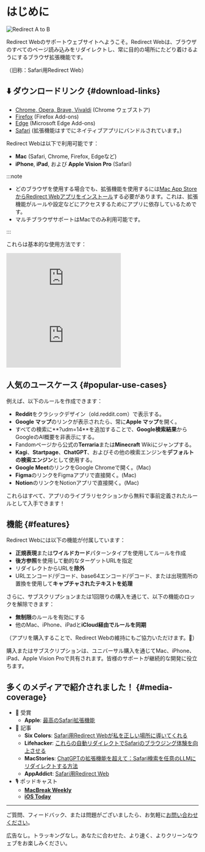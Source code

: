 
# はじめに

<div style={{display: "flex", flexDirection: "column", alignItems: "flex-start", marginBottom: "25px"}}>
  <img src={useBaseUrl("img/redirect-a-to-b.png")} style={{display: "block", minWidth: "360px", maxWidth: "500px", width: "100%", height: "auto", marginBottom: "25px"}} alt="Redirect A to B" />
  <ExtensionStoreLinks />
</div>

Redirect Webのサポートウェブサイトへようこそ。Redirect Webは、ブラウザのすべてのページ読み込みをリダイレクトし、常に目的の場所にたどり着けるようにするブラウザ拡張機能です。

（旧称：Safari用Redirect Web）

## ⬇️ ダウンロードリンク {#download-links}

- [Chrome, Opera, Brave, Vivaldi](https://chromewebstore.google.com/detail/ffglckbhfbfmdkefdmjbhpnffkcmlhdh) (Chrome ウェブストア)
- [Firefox](https://addons.mozilla.org/firefox/addon/redirect-web/) (Firefox Add-ons)
- [Edge](https://microsoftedge.microsoft.com/addons/detail/hmfkakfdccgdpgemaicfgngnmflefpga) (Microsoft Edge Add-ons)
- [Safari](https://apps.apple.com/app/id1571283503) (拡張機能はすでにネイティブアプリにバンドルされています。)

Redirect Webは以下で利用可能です：

- **Mac** (Safari, Chrome, Firefox, Edgeなど)
- **iPhone**, **iPad**, および **Apple Vision Pro** (Safari)

:::note

- どのブラウザを使用する場合でも、拡張機能を使用するには[Mac App StoreからRedirect Webアプリをインストール](https://apps.apple.com/app/id1571283503)する必要があります。これは、拡張機能がルールや設定などにアクセスするためにアプリに依存しているためです。
- マルチブラウザサポートはMacでのみ利用可能です。

:::

これらは基本的な使用方法です：

<iframe style={{width:"100%", aspectRatio:"9/16", height:"auto", maxHeight:"60vh", maxWidth:"35vh"}} src="https://www.youtube.com/embed/NaQ5X-v-qJU" title="iOS Demo Video (YouTube)" frameborder="0" allow="accelerometer; autoplay; clipboard-write; encrypted-media; gyroscope; picture-in-picture; web-share" allowfullscreen></iframe>

<iframe style={{width:"100%", aspectRatio:"17/9", height:"auto", maxHeight:"100vh"}} src="https://www.youtube.com/embed/5eU89Gu73SQ" title="macOS Demo Video (YouTube)" frameborder="0" allow="accelerometer; autoplay; clipboard-write; encrypted-media; gyroscope; picture-in-picture; web-share" allowfullscreen></iframe>

## 人気のユースケース {#popular-use-cases}

例えば、以下のルールを作成できます：

- **Reddit**をクラシックデザイン（old.reddit.com）で表示する。
- **Google マップ**のリンクが表示されたら、常に**Apple マップ**を開く。
- すべての検索に**?udm=14**を追加することで、**Google検索結果**からGoogleのAI概要を非表示にする。
- Fandomページから公式の**Terraria**または**Minecraft** Wikiにジャンプする。
- **Kagi**、**Startpage**、**ChatGPT**、およびその他の検索エンジンを**デフォルトの検索エンジン**として使用する。
- **Google Meet**のリンクをGoogle Chromeで開く。(Mac)
- **Figma**のリンクをFigmaアプリで直接開く。(Mac)
- **Notion**のリンクをNotionアプリで直接開く。(Mac)

これらはすべて、アプリのライブラリセクションから無料で事前定義されたルールとして入手できます！

## 機能 {#features}

Redirect Webには以下の機能が付属しています：

- **正規表現**または**ワイルドカード**パターンタイプを使用してルールを作成
- **後方参照**を使用して動的なターゲットURLを指定
- リダイレクトからURLを**除外**
- URLエンコード/デコード、base64エンコード/デコード、または出現箇所の置換を使用して**キャプチャされたテキストを処理**

さらに、サブスクリプションまたは1回限りの購入を通じて、以下の機能のロックを解除できます：

- **無制限**のルールを有効にする
- 他のMac、iPhone、iPadと**iCloud経由でルールを同期**

（アプリを購入することで、Redirect Webの維持にもご協力いただけます。🙏）

購入またはサブスクリプションは、ユニバーサル購入を通じてMac、iPhone、iPad、Apple Vision Proで共有されます。皆様のサポートが継続的な開発に役立ちます。

## 多くのメディアで紹介されました！ {#media-coverage}

* 🏅 受賞
    * **Apple**: [最高のSafari拡張機能](https://apps.apple.com/us/story/id1377753262)
* 📰 記事
    * **Six Colors**: [Safari用Redirect Webが私を正しい場所に導いてくれる](https://sixcolors.com/post/2022/11/redirect-web-for-safari-takes-me-to-the-right-places/)
    * **Lifehacker**: [これらの自動リダイレクトでSafariのブラウジング体験を向上させる](https://lifehacker.com/improve-your-safari-browsing-experience-with-these-auto-1849812013)
    * **MacStories**: [ChatGPTの拡張機能を超えて：Safari検索を任意のLLMにリダイレクトする方法](https://www.macstories.net/tutorials/beyond-chatgpts-extension-how-to-redirect-safari-searches-to-any-llm/)
    * **AppAddict**: [Safari用Redirect Web](https://appaddict.app/post/redirect-web-for-safari)
* 🎙️ ポッドキャスト
    * [**MacBreak Weekly**](https://youtu.be/I251K3L2s88?t=7427)
    * [**iOS Today**](https://youtu.be/cWkwH84b6M4?t=636)

---

ご質問、フィードバック、または問題がございましたら、お気軽に[お問い合わせください](contact-us)。

広告なし。トラッキングなし。あなたに合わせた、より速く、よりクリーンなウェブをお楽しみください。
